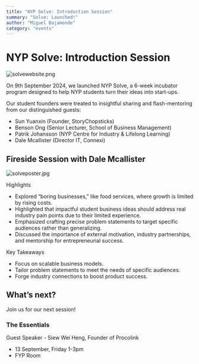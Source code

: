```yaml
---
title: "NYP Solve: Introduction Session"
summary: "Solve: Launched!"
author: "Miguel Bajamonde"
category: "events"
---
```


# NYP Solve: Introduction Session

![solvewebsite.png](/assets/blog/solvewebsite.png)

On 9th September 2024, we launched NYP Solve, a 6-week incubator program designed to help NYP students turn their ideas into start-ups. 

Our student founders were treated to insightful sharing and flash-mentoring from our distinguished guests: 

- Sun Yuanxin (Founder, StoryChopsticks)
- Benson Ong (Senior Lecturer, School of Business Management)
- Patrik Johansson (NYP Centre for Industry & Lifelong Learning)
- Dale Mcallister (Director IT, Connexi)

## Fireside Session with Dale Mcallister

![solveposter.jpg](/assets/blog/solveposter.png)

Highlights

- Explored “boring businesses,” like food services, where growth is limited by rising costs.
- Highlighted that impactful student business ideas should address real industry pain points due to their limited experience.
- Emphasized crafting precise problem statements to target specific audiences rather than generalizing.
- Discussed the importance of external motivation, industry partnerships, and mentorship for entrepreneurial success.

Key Takeaways

- Focus on scalable business models.
- Tailor problem statements to meet the needs of specific audiences.
- Forge industry connections to boost product success.

## What’s next?

Join us for our next session!

### **The Essentials**

Guest Speaker - Siew Wei Heng, Founder of Procolink

- 13 September, Friday 1-3pm
- FYP Room